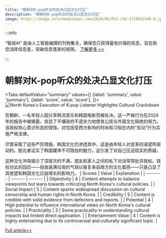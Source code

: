 ```yaml
---
title: "朝鲜对K-pop听众的处决凸显文化打压"
description: "朝鲜对K-pop听众的处决凸显文化打压"
image: https://image.informedainews.com/2024/06/Pol-iVb-1719632240-0.jpg
---
```



:::info

“智闻AI“ 是由人工智能编撰的刊物集合，确保您只获得最有价值的信息，旨在助您消除信息差，突破信息茧房的局限。  [了解更多 >>](/)

:::

# 朝鲜对K-pop听众的处决凸显文化打压


<Tabs
	defaultValue="summary"
	values={[
	{label: 'summary', value: 'summary'},
	{label: 'score', value: 'score'},
]}>
<TabItem value="summary">
<img
  src="https://image.informedainews.com/2024/06/Pol-iVb-1719632240-0.jpg"
  alt="North Korea's Execution of K-pop Listener Highlights Cultural Crackdown"
/>



在朝鲜，一名年轻人因分享韩流音乐和韩国电影而被处决。这一严峻行为在2024年的报告中被揭露，突显了平壤政府不遗余力地使其公民与外国文化隔绝的努力。该政权担心意识形态的侵蚀，对包括受西方影响的时尚和习俗在内的“反动”行为实施严格法律。

尽管采取了这些严厉措施，韩国文化仍渗透其中，这是由年轻人对变革的渴望所驱动的。脱北者证实了韩国媒体不可阻挡的魅力，这引发了对自己压迫现实的质疑。

这种文化冲突揭示了深层次的不满，朋友和家人之间的私下对话常常批评政权。政权对此的回应——投放装满垃圾的气球以报复来自南方的文化载荷——只是凸显了其绝望和韩国文化日益增长的影响力。
</TabItem>
<TabItem value="score">
	| Scores     | Value   | Explanation |
	| -------- | ------- | ------- |
	| Objectivity  | 4    | Content attempts to balance viewpoints but leans towards criticizing North Korea's cultural policies.    |
	| Social Impact | 5     | Content sparks widespread discussion on cultural censorship and human rights in North Korea.    |
	| Credibility    | 5    | Content is credible with solid evidence from defectors and reports.    |
	| Potential    | 4    | High potential to influence international views on North Korea's cultural policies.    |
	| Practicality    | 3    | Some practicality in understanding cultural impacts but limited direct application.    |
	| Entertainment Value    | 4    | Content is highly entertaining due to its controversial and culturally significant topic.    |
</TabItem>
</Tabs>

[Full article>>](https://www.theguardian.com/world/article/2024/jun/28/north-korea-execution-man-k-pop-human-rights-report)
